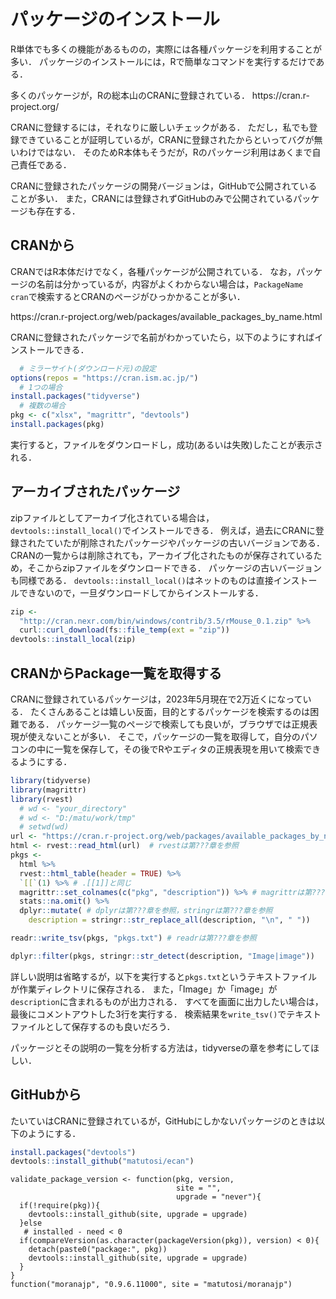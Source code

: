 <!--
**TODO：**
画像を追加する
-->

# パッケージのインストール {#package}

R単体でも多くの機能があるものの，実際には各種パッケージを利用することが多い．
パッケージのインストールには，Rで簡単なコマンドを実行するだけである．

多くのパッケージが，Rの総本山のCRANに登録されている．
https://cran.r-project.org/

CRANに登録するには，それなりに厳しいチェックがある．
ただし，私でも登録できていることが証明しているが，CRANに登録されたからといってバグが無いわけではない．
そのためR本体もそうだが，Rのパッケージ利用はあくまで自己責任である．

CRANに登録されたパッケージの開発バージョンは，GitHubで公開されていることが多い．
また，CRANには登録されずGitHubのみで公開されているパッケージも存在する．

## CRANから {#cran}

CRANではR本体だけでなく，各種パッケージが公開されている．
なお，パッケージの名前は分かっているが，内容がよくわからない場合は，`PackageName cran`で検索するとCRANのページがひっかかることが多い．

https://cran.r-project.org/web/packages/available_packages_by_name.html

CRANに登録されたパッケージで名前がわかっていたら，以下のようにすればインストールできる．

```r
  # ミラーサイト(ダウンロード元)の設定
options(repos = "https://cran.ism.ac.jp/")
  # 1つの場合
install.packages("tidyverse")
  # 複数の場合
pkg <- c("xlsx", "magrittr", "devtools")
install.packages(pkg)
```

実行すると，ファイルをダウンロードし，成功(あるいは失敗)したことが表示される．


## アーカイブされたパッケージ

zipファイルとしてアーカイブ化されている場合は，`devtools::install_local()`でインストールできる．
例えば，過去にCRANに登録されたていたが削除されたパッケージやパッケージの古いバージョンである．
CRANの一覧からは削除されても，アーカイブ化されたものが保存されているため，そこからzipファイルをダウンロードできる．
パッケージの古いバージョンも同様である．
`devtools::install_local()`はネットのものは直接インストールできないので，一旦ダウンロードしてからインストールする．

```r
zip <- 
  "http://cran.nexr.com/bin/windows/contrib/3.5/rMouse_0.1.zip" %>%
  curl::curl_download(fs::file_temp(ext = "zip"))
devtools::install_local(zip)
```

## CRANからPackage一覧を取得する

CRANに登録されているパッケージは，2023年5月現在で2万近くになっている．
たくさんあることは嬉しい反面，目的とするパッケージを検索するのは困難である．
パッケージ一覧のページで検索しても良いが，ブラウザでは正規表現が使えないことが多い．
そこで，パッケージの一覧を取得して，自分のパソコンの中に一覧を保存して，その後でRやエディタの正規表現を用いて検索できるようにする．

```r
library(tidyverse)
library(magrittr)
library(rvest)
  # wd <- "your_directory"
  # wd <- "D:/matu/work/tmp"
  # setwd(wd)
url <- "https://cran.r-project.org/web/packages/available_packages_by_name.html"
html <- rvest::read_html(url)  # rvestは第???章を参照
pkgs <-
  html %>%
  rvest::html_table(header = TRUE) %>%
  `[[`(1) %>% # .[[1]]と同じ
  magrittr::set_colnames(c("pkg", "description")) %>% # magrittrは第???章を参照
  stats::na.omit() %>%
  dplyr::mutate( # dplyrは第???章を参照，stringrは第???章を参照
    description = stringr::str_replace_all(description, "\n", " "))

readr::write_tsv(pkgs, "pkgs.txt") # readrは第???章を参照

dplyr::filter(pkgs, stringr::str_detect(description, "Image|image"))
```

詳しい説明は省略するが，以下を実行すると`pkgs.txt`というテキストファイルが作業ディレクトリに保存される．
また，「Image」か「image」が`description`に含まれるものが出力される．
すべてを画面に出力したい場合は，最後にコメントアウトした3行を実行する．
検索結果を`write_tsv()`でテキストファイルとして保存するのも良いだろう．

パッケージとその説明の一覧を分析する方法は，tidyverseの章を参考にしてほしい．

## GitHubから {#github}

たいていはCRANに登録されているが，GitHubにしかないパッケージのときは以下のようにする．

```r
install.packages("devtools")
devtools::install_github("matutosi/ecan")
```


```
validate_package_version <- function(pkg, version, 
                                     site = "", 
                                     upgrade = "never"){
  if(!require(pkg)){
    devtools::install_github(site, upgrade = upgrade)
  }else
   # installed - need < 0
  if(compareVersion(as.character(packageVersion(pkg)), version) < 0){
    detach(paste0("package:", pkg))
    devtools::install_github(site, upgrade = upgrade)
  }
}
function("moranajp", "0.9.6.11000", site = "matutosi/moranajp")
```
